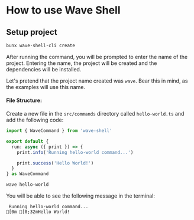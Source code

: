 # How to use Wave Shell

## Setup project

```sh copy
bunx wave-shell-cli create
```

After running the command, you will be prompted to enter the name of the project. Entering the name, the project will be created and the dependencies will be installed.

Let's pretend that the project name created was `wave`. Bear this in mind, as the examples will use this name.


#### File Structure:
<Tree />

Create a new file in the `src/commands` directory called `hello-world.ts` and add the following code:

```ts filename="src/commands/hello-world.ts" copy
import { WaveCommand } from 'wave-shell'

export default {
  run: async ({ print }) => {
    print.info('Running hello-world command...')

    print.success('Hello World!')
  }
} as WaveCommand
```


```sh copy
wave hello-world
```

You will be able to see the following message in the terminal:

```ansi
 Running hello-world command...
[0m [0;32mHello World!
```
